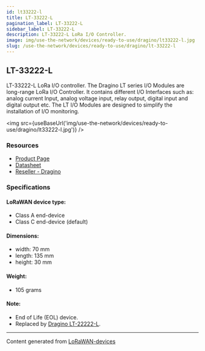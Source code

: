 ```yaml
---
id: lt33222-l
title: LT-33222-L
pagination_label: LT-33222-L
sidebar_label: LT-33222-L
description: LT-33222-L LoRa I/O Controller.
image: img/use-the-network/devices/ready-to-use/dragino/lt33222-l.jpg
slug: /use-the-network/devices/ready-to-use/dragino/lt-33222-l
---
```



## LT-33222-L

LT-33222-L LoRa I/O controller. The Dragino LT series I/O Modules are long-range LoRa I/O
Controller. It contains different I/O Interfaces such as: analog current Input, analog voltage
input, relay output, digital input and digital output etc. The LT I/O Modules are designed to
simplify the installation of I/O monitoring.

<img src={useBaseUrl('img/use-the-network/devices/ready-to-use/dragino/lt33222-l.jpg')} />

### Resources

- [Product Page](http://www.dragino.com/products/lora-lorawan-end-node/item/138-lt-33222-l.html)
- [Datasheet](https://www.dropbox.com/sh/gxxmgks42tqfr3a/AABaJMFV-N3ZVqbWrc1sGwXka/Datasheet_LoRa_IO_Controller.pdf?dl=0)
- [Reseller - Dragino](http://www.dragino.com/)

### Specifications

#### LoRaWAN device type:

- Class A end-device
- Class C end-device (default)

#### Dimensions:

- width: 70 mm
- length: 135 mm
- height: 30 mm

#### Weight:

- 105 grams

#### Note:

- End of Life (EOL) device.
- Replaced by [Dragino LT-22222-L](https://www.dragino.com/products/lora-lorawan-end-node/item/156-lt-22222-l.html).

---

Content generated from [LoRaWAN-devices](https://github.com/TheThingsNetwork/lorawan-devices)
